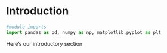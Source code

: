 # Introduction {#sec-intro}

```{python}
#module imports
import pandas as pd, numpy as np, matplotlib.pyplot as plt
```

Here's our introductory section